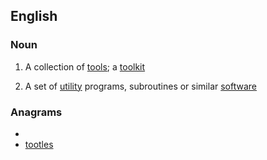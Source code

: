 ==English==

===Noun===
{{en-noun}}

# A collection of [[tool]]s; a [[toolkit]]
#{{computing}} A set of [[utility]] programs, subroutines or similar [[software]]

===Anagrams===
* {{alphagram|eloostt}}
* [[tootles#English|tootles]]